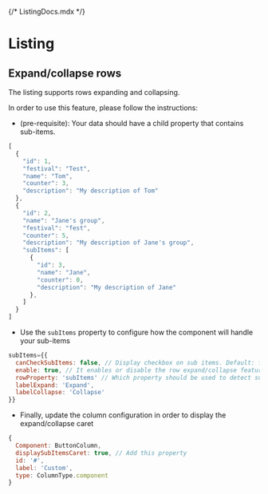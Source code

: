 {/* ListingDocs.mdx */}


<Meta of={ListingStories} />

# Listing

## Expand/collapse rows

The listing supports rows expanding and collapsing.

In order to use this feature, please follow the instructions:
- (pre-requisite): Your data should have a child property that contains sub-items.
```javascript
[
  {
    "id": 1,
    "festival": "Test",
    "name": "Tom",
    "counter": 3,
    "description": "My description of Tom"
  },
  {
    "id": 2,
    "name": "Jane's group",
    "festival": "fest",
    "counter": 5,
    "description": "My description of Jane's group",
    "subItems": [
      {
        "id": 3,
        "name": "Jane",
        "counter": 0,
        "description": "My description of Jane"
      },
    ]
  }
]
```
- Use the `subItems` property to configure how the component will handle your sub-items
```javascript
subItems={{
  canCheckSubItems: false, // Display checkbox on sub items. Default: false
  enable: true, // It enables or disable the row expand/collapse feature. Default: false
  rowProperty: 'subItems' // Which property should be used to detect sub-items. Default: ''
  labelExpand: 'Expand',
  labelCollapse: 'Collapse'
}}
```
- Finally, update the column configuration in order to display the expand/collapse caret
```javascript
{
  Component: ButtonColumn,
  displaySubItemsCaret: true, // Add this property
  id: '#',
  label: 'Custom',
  type: ColumnType.component
}
```